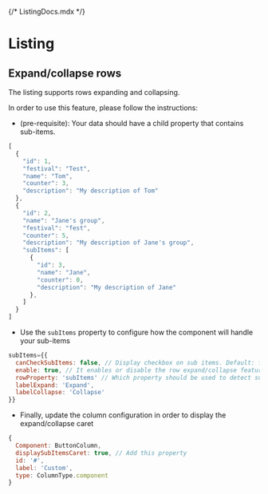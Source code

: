 {/* ListingDocs.mdx */}


<Meta of={ListingStories} />

# Listing

## Expand/collapse rows

The listing supports rows expanding and collapsing.

In order to use this feature, please follow the instructions:
- (pre-requisite): Your data should have a child property that contains sub-items.
```javascript
[
  {
    "id": 1,
    "festival": "Test",
    "name": "Tom",
    "counter": 3,
    "description": "My description of Tom"
  },
  {
    "id": 2,
    "name": "Jane's group",
    "festival": "fest",
    "counter": 5,
    "description": "My description of Jane's group",
    "subItems": [
      {
        "id": 3,
        "name": "Jane",
        "counter": 0,
        "description": "My description of Jane"
      },
    ]
  }
]
```
- Use the `subItems` property to configure how the component will handle your sub-items
```javascript
subItems={{
  canCheckSubItems: false, // Display checkbox on sub items. Default: false
  enable: true, // It enables or disable the row expand/collapse feature. Default: false
  rowProperty: 'subItems' // Which property should be used to detect sub-items. Default: ''
  labelExpand: 'Expand',
  labelCollapse: 'Collapse'
}}
```
- Finally, update the column configuration in order to display the expand/collapse caret
```javascript
{
  Component: ButtonColumn,
  displaySubItemsCaret: true, // Add this property
  id: '#',
  label: 'Custom',
  type: ColumnType.component
}
```